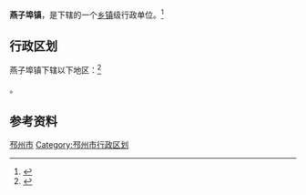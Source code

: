 {{中国乡级行政区|32/03/82/122/000}}

'''燕子埠镇'''，是{{PRC admin/fullname|32/03/82/122/000|3}}下辖的一个[[乡镇|乡镇]]级行政单位。<ref>{{PRC admin/ref sgc|{{PRC admin/parent|32/03/82/122/000}}}}</ref>

== 行政区划 ==

燕子埠镇下辖以下地区：<ref>{{PRC admin/ref sgc|32/03/82/122/000}}</ref>

{{PRC admin/children|32/03/82/122/000}}。

== 参考资料 ==

{{reflist}}

{{江苏省徐州市邳州市行政区划}}
{{江苏行政区划小作品}}
[[Category:徐州建制镇|邳州市]]
[[Category:邳州市行政区划|Category:邳州市行政区划]]